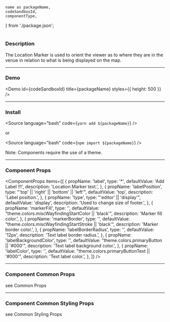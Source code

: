 <!---

React Components Blocks: https://github.com/storybookjs/storybook/blob/master/addons/docs/docs/docspage.md#slot-values

CSF Stories with arbitrary MDX: https://github.com/storybookjs/storybook/blob/master/addons/docs/docs/recipes.md#csf-stories-with-arbitrary-mdx

Note that in contrast to other examples, the MDX file suffix is .mdx rather than .stories.mdx. This key difference means that the file will be loaded with the default MDX loader rather than Storybook's CSF loader, which has several implications:

You shouldn't provide a Meta declaration.
You can refer to existing stories (i.e. <Story id="...">) but cannot define new stories (i.e. <Story name="...">).
The documentation gets exported as the default export (MDX default) rather than as a parameter hanging off the default export (CSF).

-->


	name as packageName,
	codeSandboxId,
	componentType,
} from './package.json';

<h1 style={{ marginBottom: '50px', textTransform: 'capitalize' }}>
	<ComponentTitle packageName={packageName} componentType={componentType} />
</h1>

<PackageLinks packageName={packageName} componentType={componentType} />

### Description

The Location Marker is used to orient the viewer as to where they are in the venue in relation to what is being displayed on the map.

---

### Demo

<Demo id={codeSandboxId} title={packageName} styles={{ height: 500 }} />

---

### Install

<Source language="bash" code={`yarn add ${packageName}`} />

or

<Source language="bash" code={`npm import ${packageName}`} />

Note: Components require the use of a <LinkTo kind="ui-component-system-overview-themes-component-usage--page">theme</LinkTo>.

---

### Component Props

<ComponentProps
	items={[
		{
			propName: 'label',
			type: '<string>*',
			defaultValue: 'Add Label !!!',
			description: 'Location Marker text.',
		},
		{
			propName: 'labelPosition',
			type: "'top' || 'right' || 'bottom' || 'left'",
			defaultValue: 'top',
			description: 'Label position.',
		},
		{
			propName: 'type',
			type: "'editor' || 'display'",
			defaultValue: 'display',
			description: 'Used to change size of footer.',
		},
		{
			propName: 'markerFill',
			type: '<string>',
			defaultValue: "theme.colors.miscWayfindingStartColor || 'black'",
			description: 'Marker fill color.',
		},
		{
			propName: 'markerBorder',
			type: '<string>',
			defaultValue: "theme.colors.miscWayfindingStartStroke || 'black'",
			description: 'Marker border color.',
		},
		{
			propName: 'labelBorderRadius',
			type: '<string>',
			defaultValue: '12px',
			description: 'Text label border radius.',
		},
		{
			propName: 'labelBackgroundColor',
			type: '<string>',
			defaultValue: "theme.colors.primaryButton || '#000'",
			description: 'Text label background color.',
		},
		{
			propName: 'labelColor',
			type: '<string>',
			defaultValue: "theme.colors.primaryButtonText || '#000'",
			description: 'Text label color.',
		},
	]}
/>

---

### Component Common Props

<ComponentCommonProps />

see <LinkTo kind="ui-component-system-overview-react-common-props-styled-system-props--page#common-props">
Common Props</LinkTo>

---

### Component Common Styling Props

<ComponentStylingProps />

see <LinkTo kind="ui-component-system-overview-react-common-props-styling-props--page#common-styling-props">Common Styling Props</LinkTo>
